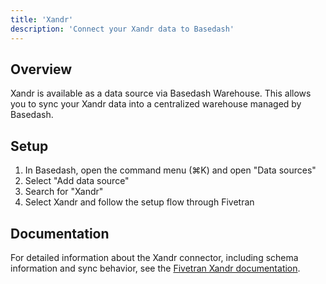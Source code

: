 ```yaml
---
title: 'Xandr'
description: 'Connect your Xandr data to Basedash'
---
```


## Overview

Xandr is available as a data source via Basedash Warehouse. This allows you to sync your Xandr data into a centralized warehouse managed by Basedash.

## Setup

1. In Basedash, open the command menu (⌘K) and open "Data sources"
2. Select "Add data source"
3. Search for "Xandr"
4. Select Xandr and follow the setup flow through Fivetran

## Documentation

For detailed information about the Xandr connector, including schema information and sync behavior, see the [Fivetran Xandr documentation](https://fivetran.com/docs/connectors/applications/xandr).
